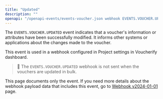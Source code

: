 ```yaml
---
title: "Updated"
description: ""
openapi: "/openapi-events/events-voucher.json webhook EVENTS.VOUCHER.UPDATED"
---
```


The `EVENTS.VOUCHER.UPDATED` event indicates that a voucher's information or attributes have been successfully modified. It informs other systems or applications about the changes made to the voucher.

This event is used in a webhook configured in Project settings in Voucherify dashboard.

> 📘
> The `EVENTS.VOUCHER.UPDATED` webhook is not sent when the vouchers are updated in bulk.

<note>This page documents only the event. If you need more details about the webhook payload data that includes this event, go to [Webhook v2024-01-01](/api-reference/introduction-to-webhooks "Introduction to webhooks v2024-01-01") page.</note>